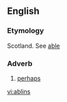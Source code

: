==English==

===Etymology===
Scotland. See [[able]]

===Adverb===
{{en-adv|-}}

# [[perhaps]]

{{anagrams:en/abilns}}
[[vi:ablins]]